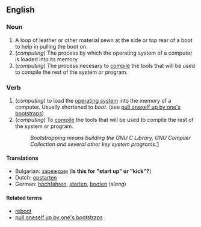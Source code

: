 ==English==

===Noun===
# A loop of leather or other material sewn at the side or top rear of a boot to help in pulling the boot on. 
# (''computing'') The process by which the operating system of a computer is loaded into its memory
# (''computing'') The process necesary to [[compile]] the tools that will be used to compile the rest of the system or program.
===Verb===
# (''computing'') to load the [[operating system]] into the memory of a computer. Usually shortened to ''boot''. (see [[pull oneself up by one's bootstraps]])
# (''computing'') To [[compile]] the tools that will be used to compile the rest of the system or program.
#:''Bootstrapping means building the GNU C Library, GNU Compiler Collection and several other key system programs.''[http://www.gentoo.org/doc/en/handbook/handbook-x86.xml?part=1&chap=6]

==== Translations ====
*Bulgarian: [[зареждам]] ('''Is this for "start up" or "kick"?''')
*Dutch: [[opstarten]]
*German: [[hochfahren]], [[starten]], [[booten]] (''slang'')

====Related terms====
*[[reboot]]
*[[pull oneself up by one's bootstraps]]